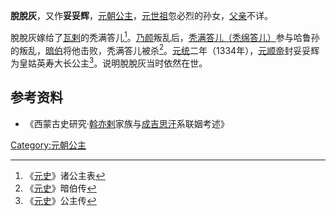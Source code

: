 {{東亞女性歷史人物
| 名稱=脫脫灰
| 身份=[[元朝|元朝]]公主
| 畫像=
| 說明=
| 姓名=妥妥辉
| 封爵=[[公主|公主]]
| 位號=
| 封號=英寿大长公主
| 出生年=
| 逝世年=
| 諡號=
| 其他亲属=祖父：[[元世祖|元世祖]]
| 夫=[[秃满答儿|秃满答儿]]
|}}
'''脫脫灰'''，又作'''妥妥辉'''，[[元朝|元朝]][[公主|公主]]，[[元世祖|元世祖]]忽必烈的孙女，[[父亲|父亲]]不详。

脫脫灰嫁给了[[瓦剌|瓦剌]]的秃满答儿<ref>《[[元史|元史]]》诸公主表</ref>。[[乃颜|乃颜]]叛乱后，[[秃满答儿|秃满答儿（秃绵答儿）]]参与哈鲁孙的叛乱，[[暗伯|暗伯]]将他击败，秃满答儿被杀<ref>《[[元史|元史]]》暗伯传</ref>。[[元统_(元朝)|元统]]二年（1334年），[[元顺帝|元顺帝]]封妥妥辉为皇姑英寿大长公主<ref>《[[元史|元史]]》公主传</ref>。说明脫脫灰当时依然在世。

==参考资料==
*《西蒙古史研究·[[斡亦剌|斡亦剌]]家族与[[成吉思汗|成吉思汗]]系联姻考述》

{{元朝人物小作品}}
[[Category:元朝公主|Category:元朝公主]]